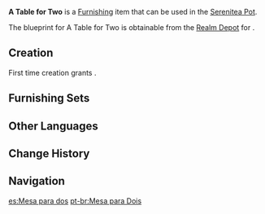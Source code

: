{{Furnishing Infobox
|id             = 361321
|image          = Item A Table for Two.png
|category       = Large Furnishing
|subcategory    = Table
|quality        = 3
|adeptal_energy = 60
|load           = 85
|reduced_load   = 64
|description    = A round table often seen in the restaurants, taverns, and cafes of [[Sumeru City]]. Made from fine [[Karmaphala Wood]], it's commonly placed outdoors together with some chairs. It's not intended to serve large parties of diners, but provides a place for patrons to enjoy some casual drinks and conversation after the main meal is over.
|mention        = 
|blueprint      = Realm Depot
|source1        = 
}}
'''A Table for Two''' is a [[Furnishing]] item that can be used in the [[Serenitea Pot]].

The blueprint for A Table for Two is obtainable from the [[Realm Depot]] for {{Item|Realm Currency|24|x=160}}.

==Creation==
First time creation grants {{Item|Trust|24|x=60}}.
{{Recipe
|type = Creation
|time = 14h
|Karmaphala Wood = 12
|sort = Karmaphala Wood
}}

==Furnishing Sets==
{{Craft Usage}}

==Other Languages==
{{Other Languages
|default_hidden = 1
|en      = A Table for Two
|zhs     = 「小酌两杯的闲适」
|zhs_rm  = "Xiǎozhuó Liǎngbēi de Xiánshì"
|zht     = 「小酌兩杯的閒適」
|zht_rm  = "Xiǎozhuó Liǎngbēi de Xiánshì"
|ja      = 「一杯を嗜む気楽さ」
|ja_rm   = "Ippai wo Tashinamu Kirakusa"
|ko      = 「술 두 잔의 여유」
|ko_rm   = "Sul Du Jan-ui Yeoyu"
|es      = Mesa para dos
|fr      = Table pour deux
|ru      = Столик на двоих
|th      = "ที่ผ่อนคลายสำหรับดื่ม"
|th_rm   = "Thi Phon-khlai Samrap Duem"
|vi      = Nhâm Nhi Vài Chén
|de      = „Durststillende Muße“
|id      = Meja untuk Berdua
|pt      = Mesa para Dois
|tr      = Çift Kişilik Masa
|it      = Tavolo per due
}}

==Change History==
{{Change History|3.2}}

==Navigation==
{{Furnishing Navbox|interior}}

[[es:Mesa para dos]]
[[pt-br:Mesa para Dois]]